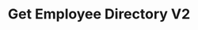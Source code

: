 ---
title: Get Employee Directory V2
openapi: "GET /api/v2/employee_list"
sidebarTitle: Get Employee Directory V2
---